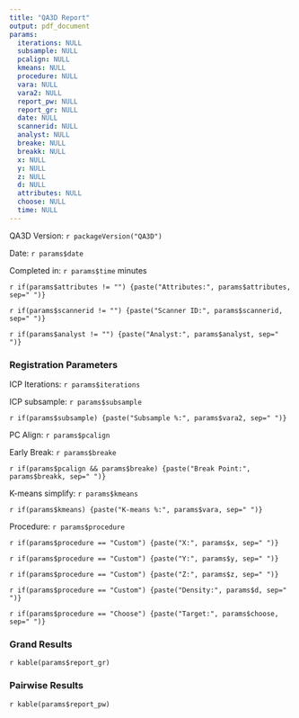 ```yaml
---
title: "QA3D Report"
output: pdf_document
params:
  iterations: NULL
  subsample: NULL
  pcalign: NULL
  kmeans: NULL
  procedure: NULL
  vara: NULL
  vara2: NULL
  report_pw: NULL
  report_gr: NULL
  date: NULL
  scannerid: NULL
  analyst: NULL
  breake: NULL
  breakk: NULL
  x: NULL
  y: NULL
  z: NULL
  d: NULL
  attributes: NULL
  choose: NULL
  time: NULL
---
```

QA3D Version: `r packageVersion("QA3D")`

Date: `r params$date`

Completed in: `r params$time` minutes

`r if(params$attributes != "") {paste("Attributes:", params$attributes, sep=" ")}`

`r if(params$scannerid != "") {paste("Scanner ID:", params$scannerid, sep=" ")}`

`r if(params$analyst != "") {paste("Analyst:", params$analyst, sep=" ")}`

### Registration Parameters
ICP Iterations: `r params$iterations`

ICP subsample: `r params$subsample`

`r if(params$subsample) {paste("Subsample %:", params$vara2, sep=" ")}`

PC Align: `r params$pcalign`

Early Break: `r params$breake`

`r if(params$pcalign && params$breake) {paste("Break Point:", params$breakk, sep=" ")}`

K-means simplify: `r params$kmeans`

`r if(params$kmeans) {paste("K-means %:", params$vara, sep=" ")}`

Procedure: `r params$procedure`

`r if(params$procedure == "Custom") {paste("X:", params$x, sep=" ")}`

`r if(params$procedure == "Custom") {paste("Y:", params$y, sep=" ")}`

`r if(params$procedure == "Custom") {paste("Z:", params$z, sep=" ")}`

`r if(params$procedure == "Custom") {paste("Density:", params$d, sep=" ")}`

`r if(params$procedure == "Choose") {paste("Target:", params$choose, sep=" ")}`

### Grand Results
`r kable(params$report_gr)`


### Pairwise Results
`r kable(params$report_pw)`